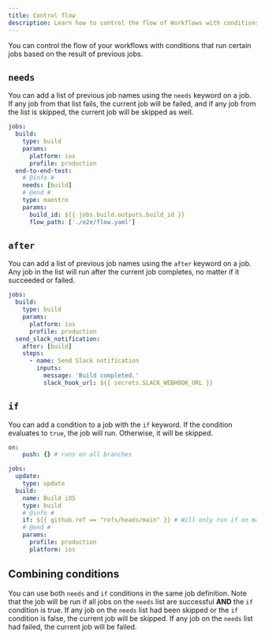 ```yaml
---
title: Control flow
description: Learn how to control the flow of Workflows with conditions that run certain jobs based on the result of previous jobs.
---
```


You can control the flow of your workflows with conditions that run certain jobs based on the result of previous jobs.

## `needs`

You can add a list of previous job names using the `needs` keyword on a job. If any job from that list fails, the current job will be failed, and if any job from the list is skipped, the current job will be skipped as well.

```yaml .eas/workflows/prerequisite.yaml
jobs:
  build:
    type: build
    params:
      platform: ios
      profile: production
  end-to-end-test:
    # @info #
    needs: [build]
    # @end #
    type: maestro
    params:
      build_id: ${{ jobs.build.outputs.build_id }}
      flow_path: ['./e2e/flow.yaml']
```

## `after`

You can add a list of previous job names using the `after` keyword on a job. Any job in the list will run after the current job completes, no matter if it succeeded or failed.

```yaml .eas/workflows/after.yaml
jobs:
  build:
    type: build
    params:
      platform: ios
      profile: production
  send_slack_notification:
    after: [build]
    steps:
      - name: Send Slack notification
        inputs:
          message: 'Build completed.'
          slack_hook_url: ${{ secrets.SLACK_WEBHOOK_URL }}
```

## `if`

You can add a condition to a job with the `if` keyword. If the condition evaluates to `true`, the job will run. Otherwise, it will be skipped.

```yaml .eas/workflows/conditional.yaml
on:
	push: {} # runs on all branches

jobs:
  update:
    type: update
  build:
    name: Build iOS
    type: build
    # @info #
    if: ${{ github.ref == "refs/heads/main" }} # Will only run if on main.
    # @end #
    params:
      profile: production
      platform: ios
```

## Combining conditions

You can use both `needs` and `if` conditions in the same job definition. Note that the job will be run if all jobs on the `needs` list are successful **AND** the `if` condition is true. If any job on the `needs` list had been skipped or the `if` condition is false, the current job will be skipped. If any job on the `needs` list had failed, the current job will be failed.

